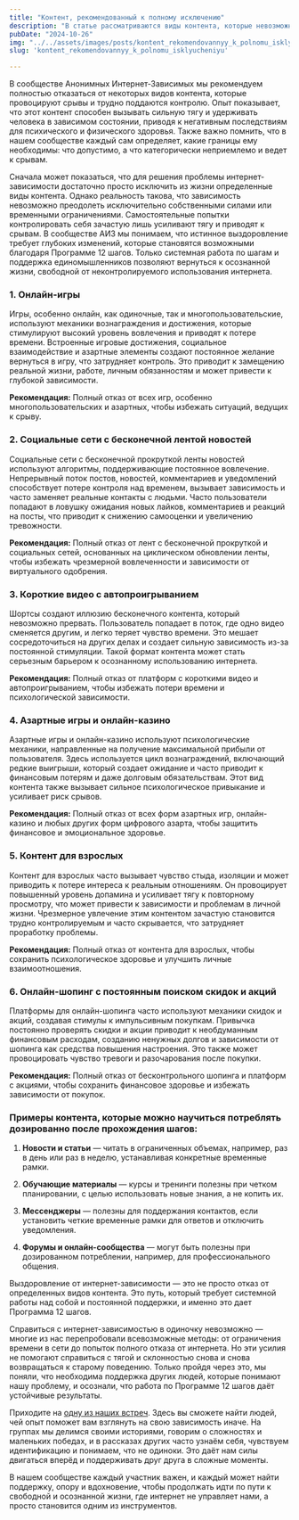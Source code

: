 ```yaml
---
title: "Контент, рекомендованный к полному исключению"  
description: "В статье рассматриваются виды контента, которые невозможно контролировать, они неизменно приводят к срывам, подчеркивая необходимость их полного исключения для выздоравливания от зависимости и улучшения психологического здоровья."  
pubDate: "2024-10-26"  
img: "../../assets/images/posts/kontent_rekomendovannyy_k_polnomu_isklyucheniyu/img.webp"  
slug: 'kontent_rekomendovannyy_k_polnomu_isklyucheniyu'

---
```


В сообществе Анонимных Интернет-Зависимых мы рекомендуем полностью отказаться от некоторых видов контента, которые провоцируют срывы и трудно поддаются контролю. Опыт показывает, что этот контент способен вызывать сильную тягу и удерживать человека в зависимом состоянии, приводя к негативным последствиям для психического и физического здоровья. Также важно помнить, что в нашем сообществе каждый сам определяет, какие границы ему необходимы: что допустимо, а что категорически неприемлемо и ведет к срывам. 

Сначала может показаться, что для решения проблемы интернет-зависимости достаточно просто исключить из жизни определенные виды контента. Однако реальность такова, что зависимость невозможно преодолеть исключительно собственными силами или временными ограничениями. 
Самостоятельные попытки контролировать себя зачастую лишь усиливают тягу и приводят к срывам. 
В сообществе АИЗ мы понимаем, что истинное выздоровление требует глубоких изменений, которые становятся возможными благодаря Программе 12 шагов. Только системная работа по шагам и поддержка единомышленников позволяют вернуться к осознанной жизни, свободной от неконтролируемого использования интернета. 

### 1. **Онлайн-игры**

Игры, особенно онлайн, как одиночные, так и многопользовательские, используют механики вознаграждения и достижения, которые стимулируют высокий уровень вовлечения и приводят к потере времени. Встроенные игровые достижения, социальное взаимодействие и азартные элементы создают постоянное желание вернуться в игру, что затрудняет контроль. Это приводит к замещению реальной жизни, работе, личным обязанностям и может привести к глубокой зависимости.  

**Рекомендация:** Полный отказ от всех игр, особенно многопользовательских и азартных, чтобы избежать ситуаций, ведущих к срыву.

### 2. **Социальные сети с бесконечной лентой новостей**

Социальные сети с бесконечной прокруткой ленты новостей используют алгоритмы, поддерживающие постоянное вовлечение. Непрерывный поток постов, новостей, комментариев и уведомлений способствует потере контроля над временем, вызывает зависимость и часто заменяет реальные контакты с людьми. Часто пользователи попадают в ловушку ожидания новых лайков, комментариев и реакций на посты, что приводит к снижению самооценки и увеличению тревожности.  

**Рекомендация:** Полный отказ от лент с бесконечной прокруткой и социальных сетей, основанных на циклическом обновлении ленты, чтобы избежать чрезмерной вовлеченности и зависимости от виртуального одобрения.

### 3. **Короткие видео с автопроигрыванием**

Шортсы создают иллюзию бесконечного контента, который невозможно прервать. Пользователь попадает в поток, где одно видео сменяется другим, и легко теряет чувство времени. Это мешает сосредоточиться на других делах и создает сильную зависимость из-за постоянной стимуляции. Такой формат контента может стать серьезным барьером к осознанному использованию интернета.  

**Рекомендация:** Полный отказ от платформ с короткими видео и автопроигрыванием, чтобы избежать потери времени и психологической зависимости.

### 4. **Азартные игры и онлайн-казино**

Азартные игры и онлайн-казино используют психологические механики, направленные на получение максимальной прибыли от пользователя. Здесь используется цикл вознаграждений, включающий редкие выигрыши, который создает ожидание и часто приводит к финансовым потерям и даже долговым обязательствам. Этот вид контента также вызывает сильное психологическое привыкание и усиливает риск срывов.  

**Рекомендация:** Полный отказ от всех форм азартных игр, онлайн-казино и любых других форм цифрового азарта, чтобы защитить финансовое и эмоциональное здоровье.

### 5. **Контент для взрослых**

Контент для взрослых часто вызывает чувство стыда, изоляции и может приводить к потере интереса к реальным отношениям. Он провоцирует повышенный уровень допамина и усиливает тягу к повторному просмотру, что может привести к зависимости и проблемам в личной жизни. Чрезмерное увлечение этим контентом зачастую становится трудно контролируемым и часто скрывается, что затрудняет проработку проблемы.  

**Рекомендация:** Полный отказ от контента для взрослых, чтобы сохранить психологическое здоровье и улучшить личные взаимоотношения.

### 6. **Онлайн-шопинг с постоянным поиском скидок и акций**

Платформы для онлайн-шопинга часто используют механики скидок и акций, создавая стимулы к импульсивным покупкам. Привычка постоянно проверять скидки и акции приводит к необдуманным финансовым расходам, созданию ненужных долгов и зависимости от шопинга как средства повышения настроения. Это также может провоцировать чувство тревоги и разочарования после покупки.  

**Рекомендация:** Полный отказ от бесконтрольного шопинга и платформ с акциями, чтобы сохранить финансовое здоровье и избежать зависимости от покупок.

### Примеры контента, которые можно научиться потреблять дозированно после прохождения шагов:

1. **Новости и статьи** — читать в ограниченных объемах, например, раз в день или раз в неделю, устанавливая конкретные временные рамки.
   
2. **Обучающие материалы** — курсы и тренинги полезны при четком планировании, с целью использовать новые знания, а не копить их.

3. **Мессенджеры** — полезны для поддержания контактов, если установить четкие временные рамки для ответов и отключить уведомления.

4. **Форумы и онлайн-сообщества** — могут быть полезны при дозированном потреблении, например, для профессионального общения.


Выздоровление от интернет-зависимости — это не просто отказ от определенных видов контента. Это путь, который требует системной работы над собой и постоянной поддержки, и именно это дает Программа 12 шагов.  

Справиться с интернет-зависимостью в одиночку невозможно — многие из нас перепробовали всевозможные методы: от ограничения времени в сети до попыток полного отказа от интернета. Но эти усилия не помогают справиться с тягой и склонностью снова и снова возвращаться к старому поведению. Только пройдя через это, мы поняли, что необходима поддержка других людей, которые понимают нашу проблему, и осознали, что работа по Программе 12 шагов даёт устойчивые результаты.  

Приходите на [одну из наших встреч](https://internetaddicts.ru/groups/). Здесь вы сможете найти людей, чей опыт поможет вам взглянуть на свою зависимость иначе. На группах мы делимся своими историями, говорим о сложностях и маленьких победах, и в рассказах других часто узнаём себя, чувствуем идентификацию и понимаем, что не одиноки. Это даёт нам силы двигаться вперёд и поддерживать друг друга в сложные моменты.  

В нашем сообществе каждый участник важен, и каждый может найти поддержку, опору и вдохновение, чтобы продолжать идти по пути к свободной и осознанной жизни, где интернет не управляет нами, а просто становится одним из инструментов.

